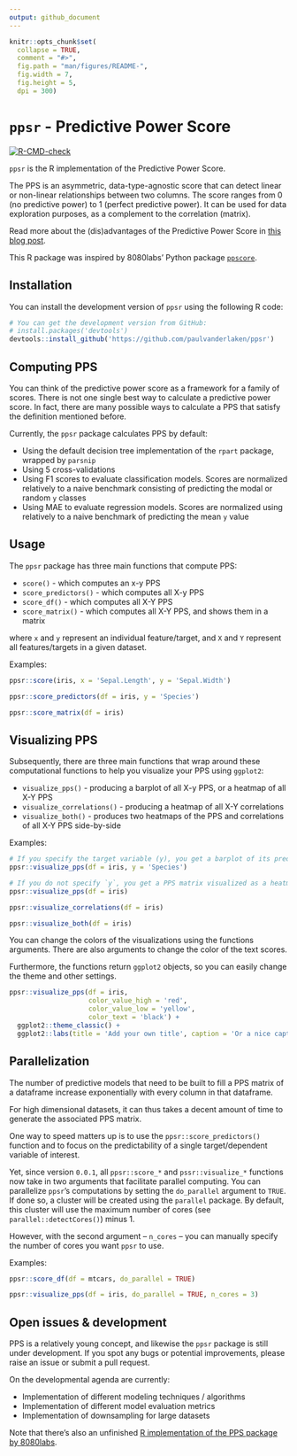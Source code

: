 ```yaml
---
output: github_document
---
```


<!-- README.md is generated from README.Rmd. Please edit that file -->

```r
knitr::opts_chunk$set(
  collapse = TRUE,
  comment = "#>",
  fig.path = "man/figures/README-",
  fig.width = 7,
  fig.height = 5, 
  dpi = 300)
```

# `ppsr` - Predictive Power Score

<!-- badges: start -->
[![R-CMD-check](https://github.com/paulvanderlaken/ppsr/workflows/R-CMD-check/badge.svg)](https://github.com/paulvanderlaken/ppsr/actions)
 <!-- badges: end -->

`ppsr` is the R implementation of the Predictive Power Score.

The PPS is an asymmetric, data-type-agnostic score that can detect linear or non-linear relationships between two columns. The score ranges from 0 (no predictive power) to 1 (perfect predictive power). It can be used for data exploration purposes, as a complement to the correlation (matrix).

Read more about the (dis)advantages of the Predictive Power Score in [this blog post](https://towardsdatascience.com/rip-correlation-introducing-the-predictive-power-score-3d90808b9598).

This R package was inspired by 8080labs' Python package [`ppscore`](https://github.com/8080labs/ppscore).


## Installation
You can install the development version of `ppsr` using the following R code:
```r
# You can get the development version from GitHub:
# install.packages('devtools')
devtools::install_github('https://github.com/paulvanderlaken/ppsr')
```

## Computing PPS
You can think of the predictive power score as a framework for a family of scores.
There is not one single best way to calculate a predictive power score. 
In fact, there are many possible ways to calculate a PPS that satisfy the definition mentioned before. 

Currently, the `ppsr` package calculates PPS by default:

* Using the default decision tree implementation of the `rpart` package, wrapped by `parsnip`
* Using 5 cross-validations
* Using F1 scores to evaluate classification models. 
Scores are normalized relatively to a naive benchmark consisting of predicting the modal or random `y` classes
* Using MAE to evaluate regression models. 
Scores are normalized using relatively to a naive benchmark of predicting the mean `y` value


## Usage

The `ppsr` package has three main functions that compute PPS:

* `score()` - which computes an x-y PPS
* `score_predictors()` - which computes all X-y PPS
* `score_df()` - which computes all X-Y PPS
* `score_matrix()` - which computes all X-Y PPS, and shows them in a matrix

where `x` and `y` represent an individual feature/target, 
and `X` and `Y` represent all features/targets in a given dataset.

Examples:
```r
ppsr::score(iris, x = 'Sepal.Length', y = 'Sepal.Width')
```

```r
ppsr::score_predictors(df = iris, y = 'Species')
```

```r
ppsr::score_matrix(df = iris)
```



## Visualizing PPS
Subsequently, there are three main functions that wrap around these computational 
functions to help you visualize your PPS using `ggplot2`:

* `visualize_pps()` - producing a barplot of all X-y PPS, or a heatmap of all X-Y PPS
* `visualize_correlations()` - producing a heatmap of all X-Y correlations
* `visualize_both()` - produces two heatmaps of the PPS and correlations of all X-Y PPS side-by-side

Examples:
```r
# If you specify the target variable (y), you get a barplot of its predictors
ppsr::visualize_pps(df = iris, y = 'Species')
```

```r
# If you do not specify `y`, you get a PPS matrix visualized as a heatmap 
ppsr::visualize_pps(df = iris)
```

```r
ppsr::visualize_correlations(df = iris)
```

```r
ppsr::visualize_both(df = iris)
```

You can change the colors of the visualizations using the functions arguments.
There are also arguments to change the color of the text scores.

Furthermore, the functions return `ggplot2` objects, so you can easily change the theme and other settings.
```r
ppsr::visualize_pps(df = iris,
                    color_value_high = 'red', 
                    color_value_low = 'yellow',
                    color_text = 'black') +
  ggplot2::theme_classic() +
  ggplot2::labs(title = 'Add your own title', caption = 'Or a nice caption')
```


## Parallelization

The number of predictive models that need to be built to fill a PPS matrix of a dataframe increase exponentially with every column in that dataframe. 

For high dimensional datasets, it can thus takes a decent amount of time to generate the associated PPS matrix.

One way to speed matters up is to use the `ppsr::score_predictors()` function and to focus on the predictability of a single target/dependent variable of interest.

Yet, since version `0.0.1`, all `ppsr::score_*` and `pssr::visualize_*` functions now take in two arguments that facilitate parallel computing.
You can parallelize `ppsr`'s computations by setting the `do_parallel` argument to `TRUE`. If done so, a cluster will be created using the `parallel` package. By default, this cluster will use the maximum number of cores (see `parallel::detectCores()`) minus 1.

However, with the second argument -- `n_cores` -- you can manually specify the number of cores you want `ppsr` to use.

Examples:
```r
ppsr::score_df(df = mtcars, do_parallel = TRUE)
```

```r
ppsr::visualize_pps(df = iris, do_parallel = TRUE, n_cores = 3)
```



## Open issues & development
PPS is a relatively young concept, and likewise the `ppsr` package is still under development. 
If you spot any bugs or potential improvements, please raise an issue or submit a pull request. 

On the developmental agenda are currently:

* Implementation of different modeling techniques / algorithms
* Implementation of different model evaluation metrics
* Implementation of downsampling for large datasets


Note that there's also an unfinished [R implementation of the PPS package by 8080labs](https://github.com/8080labs/ppscoreR).
